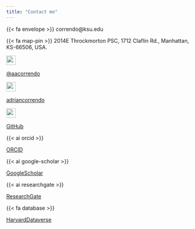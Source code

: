 ```yaml
---
title: "Contact me"
---
```


{{< fa envelope >}} correndo@ksu.edu

{{< fa map-pin >}} 2014E Throckmorton PSC, 1712 Claflin Rd., Manhattan, KS-66506, USA.

![](assets/images/twitter-brands.svg){width="25"}

[\@aacorrendo](https://twitter.com/aacorrendo)

![](assets/images/linkedin-brands.svg){width="25" height="25"}

[adriancorrendo](https://linkedin.com/in/adriancorrendo)

![](assets/images/github-brands.svg){width="25" height="25"}

[GitHub](https://github.com/adriancorrendo)

{{< ai orcid >}} 

[ORCID](https://orcid.org/0000-0002-4172-289X)

{{< ai google-scholar >}} 

[GoogleScholar](https://scholar.google.com/citations?user=4h88EXkAAAAJ&hl=en)

{{< ai researchgate >}} 

[ResearchGate](https://www.researchgate.net/profile/Adrian-Correndo)

{{< fa database >}} 

[HarvardDataverse](https://dataverse.harvard.edu/dataverse/adriancorrendo)
